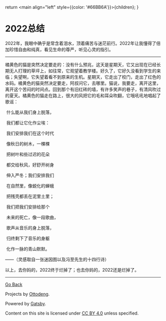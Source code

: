   return <main align="left" style={{color: '#66BB6A'}}>{children}</main>;
}

<title>"2022总结"</title>

# 2022总结

2022年，我眼中确乎是常含着泪水，顶着痛苦与迷茫前行。2022年让我懂得了倍加珍惜自由和纯真，看见生命的尊严，听见心灵的指引。

------



橘黄色的猫是突然决定要走的：没有什么预兆，这天是星期天，它又出现在已经长期无人打理的草坪上，如往常，它观望着教学楼。好久了，它好久没看到学生的来临；失望啊，它失望着看不到原来的生机。星期天，它走出了校门，走出了红色的水码。橘黄色的猫突然决定要走，阿叔问它，去哪里。猫说，我要走，离开这里，离开这个苦闷的时间点。回到那个有旧红砖的墙，有许多笑声的巷子，有清风吹过的夏天。橘黄色的猫走在路上，很大的风把它的毛和耳朵吹翻，它哦吼吼地唱起了歌谣：



​     什么能从我们身上脱落，

​     我们都让它化作尘埃：

​     我们安排我们在这个时代

​     像秋日的树木，一棵棵


​     把树叶和些过迟的花朵

​     都交给秋风，好舒开树身

​     伸入严冬；我们安排我们

​     在自然里，像蜕化的蝉蛾


​     把残壳都丢在泥里土里；

​     我们把我们安排给那个

​     未来的死亡，像一段歌曲，


​      歌声从音乐的身上脱落，

​     归终剩下了音乐的身躯

​     化作一脉的青山默默。


——（灵感取自一张迷因图以及冯至先生的十四行诗）


以上，去你妈的，2022终于烂掉了；也去你妈的，2022还是烂掉了。

------

[Go Back](../)

Projects by [Ottodeng](https://ottoqwq.me).

Powered by [Gatsby](https://www.gatsbyjs.com).

Content on this site is licensed under [CC BY 4.0](https://creativecommons.org/licenses/by/4.0/)  unless specified.
